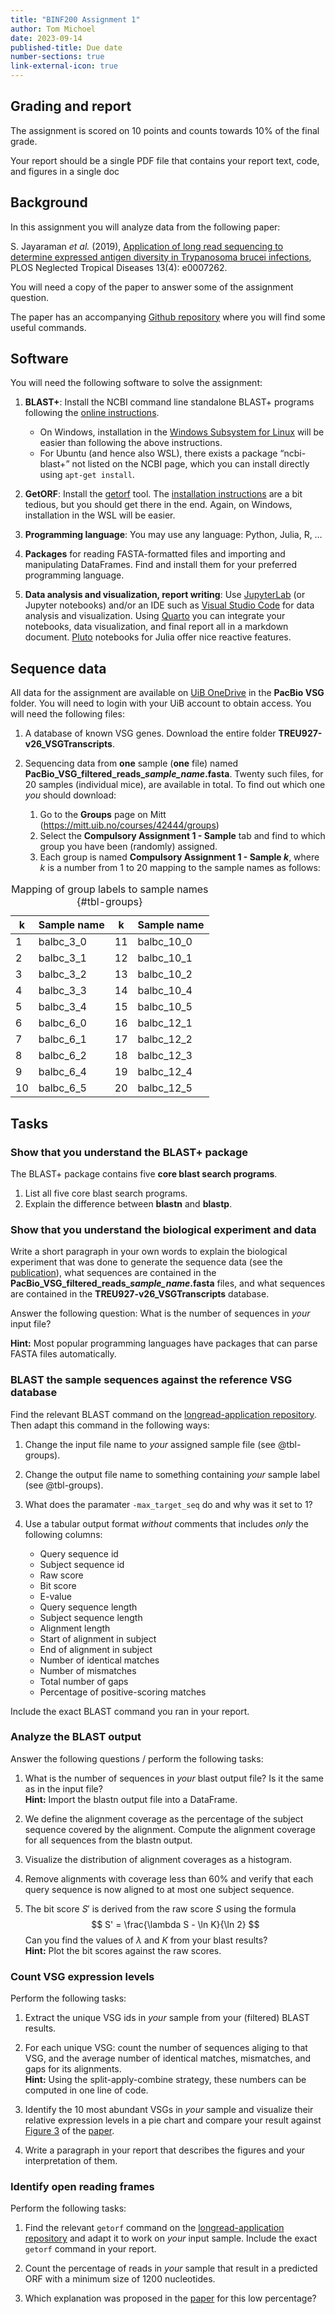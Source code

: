 ```yaml
---
title: "BINF200 Assignment 1"
author: Tom Michoel
date: 2023-09-14
published-title: Due date
number-sections: true
link-external-icon: true
---
```

## Grading and report

The assignment is scored on 10 points and counts towards 10% of the final grade.

Your report should be a single PDF file that contains your report text, code, and figures in a single doc

## Background

In this assignment you will analyze data from the following paper:

S. Jayaraman *et al.* (2019), [Application of long read sequencing to determine expressed antigen diversity in Trypanosoma brucei infections][1], PLOS Neglected Tropical Diseases 13(4): e0007262.

You will need a copy of the paper to answer some of the assignment question.

The paper has an accompanying [Github repository][2] where you will find some useful commands.

## Software

You will need the following software to solve the assignment:

1. **BLAST+**: Install the NCBI command line standalone BLAST+ programs following the [online instructions](https://www.ncbi.nlm.nih.gov/books/NBK52640/). 
   - On Windows, installation in the [Windows Subsystem for Linux](https://learn.microsoft.com/en-us/windows/wsl/) will be easier than following the above instructions.
   - For Ubuntu (and hence also WSL), there exists a package "ncbi-blast+"  not listed on the NCBI page, which you can install directly using `apt-get install`.

2. **GetORF**: Install the [getorf](https://bio.tools/getorf) tool. The [installation instructions](http://emboss.open-bio.org/html/adm/ch01s01.html) are a bit tedious, but you should get there in the end. Again, on Windows, installation in the WSL will be easier.

3. **Programming language**: You may use any language: Python, Julia, R, ...

4. **Packages** for reading FASTA-formatted files and importing and manipulating DataFrames. Find and install them for your preferred programming language. 

5. **Data analysis and visualization, report writing**: Use [JupyterLab](https://jupyter.org/) (or Jupyter notebooks) and/or an IDE such as [Visual Studio Code](https://code.visualstudio.com/) for data analysis and visualization. Using [Quarto](https://quarto.org/) you can integrate your notebooks, data visualization, and final report all in a markdown document. [Pluto](https://plutojl.org/) notebooks for Julia offer nice reactive features. 

## Sequence data {#sec-data}

All data for the assignment are available on [UiB OneDrive](https://universityofbergen-my.sharepoint.com/:f:/g/personal/tom_michoel_uib_no/EphdekZYkYBJnqYKRcpoOfsBJBouvZhTOQEorETwKBHGsA?e=roErlx) in the **PacBio VSG** folder. You will need to login with your UiB account to obtain access. You will need the following files:

1. A database of known VSG genes. Download the entire folder **TREU927-v26_VSGTranscripts**.

2. Sequencing data from **one** sample (**one** file) named  **PacBio_VSG_filtered_reads_*sample_name*.fasta**. Twenty such files, for 20 samples (individual mice), are available in total. To find out which one *you* should download:

   1. Go to the **Groups** page on Mitt ([https://mitt.uib.no/courses/42444/groups](https://mitt.uib.no/courses/42444/groups))
   2. Select the **Compulsory Assignment 1 - Sample** tab and find to which group you have been (randomly) assigned.
   3. Each group is named  **Compulsory Assignment 1 - Sample *k***, where *k* is a number from 1 to 20 mapping to the sample names as follows:

| k  | Sample name | k  | Sample name |
|----|-------------|----|-------------|
| 1  | balbc_3_0   | 11 | balbc_10_0   |
| 2  | balbc_3_1   | 12 | balbc_10_1   |
| 3  | balbc_3_2   | 13 | balbc_10_2   |
| 4  | balbc_3_3   | 14 | balbc_10_4   |
| 5  | balbc_3_4   | 15 | balbc_10_5   |
| 6  | balbc_6_0   | 16 | balbc_12_1   |
| 7  | balbc_6_1   | 17 | balbc_12_2   |
| 8  | balbc_6_2   | 18 | balbc_12_3   |
| 9  | balbc_6_4   | 19 | balbc_12_4   |
| 10 | balbc_6_5   | 20 | balbc_12_5   |

: Mapping of group labels to sample names {#tbl-groups}



## Tasks

### Show that you understand the BLAST+ package

The BLAST+ package contains five **core blast search programs**. 

1. List all five core blast search programs.
2. Explain the difference between **blastn** and **blastp**.

### Show that you understand the biological experiment and data

Write a short paragraph in your own words to explain the biological experiment that was done to generate the sequence data (see the [publication][1]), what sequences are contained in the **PacBio_VSG_filtered_reads_*sample_name*.fasta** files, and what sequences are contained in the **TREU927-v26_VSGTranscripts** database.

Answer the following question: What is the number of sequences in *your* input file?

**Hint:** Most popular programming languages have packages that can parse FASTA files automatically. 

### BLAST the sample sequences against the reference VSG database

Find the relevant BLAST command on the [longread-application repository][2]. Then adapt this command in the following ways:

1. Change the input file name to *your* assigned sample file (see @tbl-groups).

2. Change the output file name to something containing *your* sample label (see @tbl-groups).

3. What does the paramater `-max_target_seq` do and why was it set to 1?

4. Use a tabular output format *without* comments that includes *only* the following columns:
   - Query sequence id
   - Subject sequence id
   - Raw score
   - Bit score
   - E-value
   - Query sequence length
   - Subject sequence length
   - Alignment length
   - Start of alignment in subject
   - End of alignment in subject
   - Number of identical matches
   - Number of mismatches
   - Total number of gaps
   - Percentage of positive-scoring matches

Include the exact BLAST command you ran in your report.

### Analyze the BLAST output

Answer the following questions / perform the following tasks:

1. What is the number of sequences in *your* blast output file? Is it the same as in the input file?<br>
   **Hint:** Import the blastn output file into a DataFrame.

2. We define the alignment coverage as the percentage of the subject sequence covered by the alignment. Compute the alignment coverage for all sequences from the blastn output.

3. Visualize the distribution of alignment coverages as a histogram.

4. Remove alignments with coverage less than 60% and verify that each query sequence is now aligned to at most one subject sequence.

5.  The bit score $S'$ is derived from the raw score $S$ using the formula
   $$
   S' = \frac{\lambda S - \ln K}{\ln 2}
   $$
   Can you find the values of $\lambda$ and $K$ from your blast results?<br>
   **Hint:** Plot the bit scores against the raw scores.

### Count VSG expression levels


Perform the following tasks:

1. Extract the unique VSG ids in *your* sample from your (filtered) BLAST results.

2. For each unique VSG: count the number of sequences aliging to that VSG, and the average number of identical matches, mismatches, and gaps for its alignments.<br>
   **Hint:** Using the split-apply-combine strategy, these numbers can be computed in one line of code.

3. Identify the 10 most abundant VSGs in *your* sample and visualize their relative expression levels in a pie chart and compare your result against [Figure 3](https://doi.org/10.1371/journal.pntd.0007262.g003) of the [paper][1].

4. Write a paragraph in your report that describes the figures and your interpretation of them.

### Identify open reading frames

Perform the following tasks:

1. Find the relevant `getorf` command on the [longread-application repository][2] and adapt it to work on *your* input sample. Include the exact `getorf` command in your report.

2. Count the percentage of reads in *your* sample that result in a predicted ORF with a minimum size of 1200 nucleotides.

3. Which explanation was proposed in the [paper][1] for this low percentage?

[1]: https://doi.org/10.1371/journal.pntd.0007262
[2]: https://github.com/siddharthjayaraman/longread-application